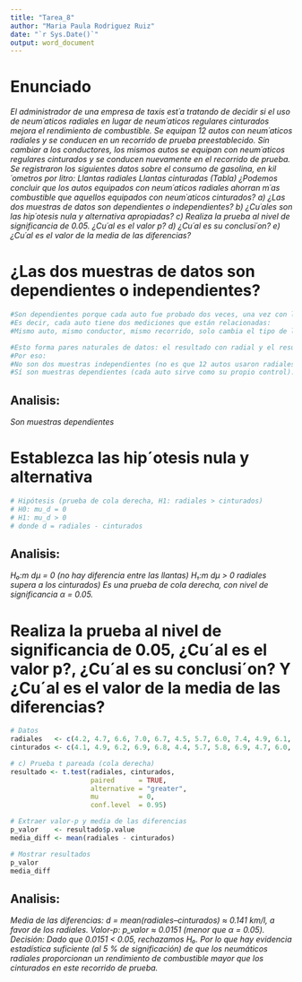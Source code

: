---
title: "Tarea_8"
author: "Maria Paula Rodriguez Ruiz"
date: "`r Sys.Date()`"
output: word_document
---

# Enunciado
*El administrador de una empresa de taxis est´a tratando de decidir si el uso de neum´aticos radiales en lugar de neum´aticos regulares cinturados mejora el rendimiento de combustible. Se equipan 12 autos con neum´aticos radiales y se conducen en un recorrido de prueba preestablecido. Sin cambiar a los conductores, los mismos autos se equipan con neum´aticos regulares cinturados y se conducen nuevamente en el recorrido de prueba. Se registraron los siguientes datos sobre el consumo de gasolina, en kil´ometros por litro: Llantas radiales Llantas cinturadas (Tabla) ¿Podemos concluir que los autos equipados con neum´aticos radiales ahorran m´as combustible que aquellos equipados con neum´aticos cinturados? a) ¿Las dos muestras de datos son dependientes o independientes? b) ¿Cu´ales son las hip´otesis nula y alternativa apropiadas? c) Realiza la prueba al nivel de significancia de 0.05. ¿Cu´al es el valor p? d) ¿Cu´al es su conclusi´on? e) ¿Cu´al es el valor de la media de las diferencias?*

# ¿Las dos muestras de datos son dependientes o independientes?
```{r}
#Son dependientes porque cada auto fue probado dos veces, una vez con llantas radiales y otra vez con llantas cinturadas.
#Es decir, cada auto tiene dos mediciones que están relacionadas:
#Mismo auto, mismo conductor, mismo recorrido, solo cambia el tipo de llanta.

#Esto forma pares naturales de datos: el resultado con radial y el resultado con cinturada del mismo auto.
#Por eso:
#No son dos muestras independientes (no es que 12 autos usaron radiales y otros 12 distintos usaron cinturadas).
#Sí son muestras dependientes (cada auto sirve como su propio control).
```
## Analisis: 
*Son muestras dependientes*

# Establezca las hip´otesis nula y alternativa
```{r}
# Hipótesis (prueba de cola derecha, H1: radiales > cinturados)
# H0: mu_d = 0
# H1: mu_d > 0
# donde d = radiales - cinturados
```
## Analisis: 
*H₀:m _dμ = 0 (no hay diferencia entre las llantas) H₁:m_ dμ > 0 radiales supera a los cinturados) Es una prueba de cola derecha, con nivel de significancia α = 0.05.*

# Realiza la prueba al nivel de significancia de 0.05, ¿Cu´al es el valor p?, ¿Cu´al es su conclusi´on? Y ¿Cu´al es el valor de la media de las diferencias?
```{r}
# Datos
radiales   <- c(4.2, 4.7, 6.6, 7.0, 6.7, 4.5, 5.7, 6.0, 7.4, 4.9, 6.1, 5.2)
cinturados <- c(4.1, 4.9, 6.2, 6.9, 6.8, 4.4, 5.7, 5.8, 6.9, 4.7, 6.0, 4.9)

# c) Prueba t pareada (cola derecha)
resultado <- t.test(radiales, cinturados,
                    paired      = TRUE,
                    alternative = "greater",
                    mu          = 0,
                    conf.level  = 0.95)

# Extraer valor-p y media de las diferencias
p_valor    <- resultado$p.value
media_diff <- mean(radiales - cinturados)

# Mostrar resultados
p_valor
media_diff
```
## Analisis: 
*Media de las diferencias: d = mean(radiales–cinturados) ≈ 0.141 km/l, a favor de los radiales. Valor-p: p_valor ≈ 0.0151 (menor que α = 0.05). Decisión: Dado que 0.0151 < 0.05, rechazamos H₀. Por lo que hay evidencia estadística suficiente (al 5 % de significación) de que los neumáticos radiales proporcionan un rendimiento de combustible mayor que los cinturados en este recorrido de prueba.*
